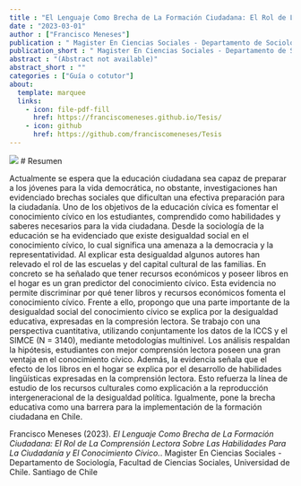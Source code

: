 ```yaml
---
title : "El Lenguaje Como Brecha de La Formación Ciudadana: El Rol de La Comprensión Lectora Sobre Las Habilidades Para La Ciudadanía y El Conocimiento Cívico."
date : "2023-03-01"
author : ["Francisco Meneses"]
publication : " Magister En Ciencias Sociales - Departamento de Sociología, Facultad de Ciencias Sociales, Universidad de Chile. Santiago de Chile"
publication_short : " Magister En Ciencias Sociales - Departamento de Sociología, Facultad de Ciencias Sociales, Universidad de Chile. Santiago de Chile"
abstract : "(Abstract not available)"
abstract_short : ""
categories : ["Guía o cotutor"]
about:
  template: marquee
  links:
    - icon: file-pdf-fill
      href: https://franciscomeneses.github.io/Tesis/
    - icon: github
      href: https://github.com/franciscomeneses/Tesis
---
```

![](/images/tesis-francisco.png)
# Resumen

Actualmente se espera que la educación ciudadana sea capaz de preparar a los jóvenes para la vida democrática, no obstante, investigaciones han evidenciado brechas sociales que dificultan una efectiva preparación para la ciudadanía. Uno de los objetivos de la educación cívica es fomentar el conocimiento cívico en los estudiantes, comprendido como habilidades y saberes necesarios para la vida ciudadana. Desde la sociología de la educación se ha evidenciado que existe desigualdad social en el conocimiento cívico, lo cual significa una amenaza a la democracia y la representatividad. Al explicar esta desigualdad algunos autores han relevado el rol de las escuelas y del capital cultural de las familias. En concreto se ha señalado que tener recursos económicos y poseer libros en el hogar es un gran predictor del conocimiento cívico. Esta evidencia no permite discriminar por qué tener libros y recursos económicos fomenta el conocimiento cívico. Frente a ello, propongo que una parte importante de la desigualdad social del conocimiento cívico se explica por la desigualdad educativa, expresadas en la compresión lectora. Se trabajo con una perspectiva cuantitativa, utilizando conjuntamente los datos de la ICCS y el SIMCE (N = 3140), mediante metodologías multinivel. Los análisis respaldan la hipótesis, estudiantes con mejor comprensión lectora poseen una gran ventaja en el conocimiento cívico. Además, la evidencia señala que el efecto de los libros en el hogar se explica por el desarrollo de habilidades lingüísticas expresadas en la comprensión lectora. Esto refuerza la línea de estudio de los recursos culturales como explicación a la reproducción intergeneracional de la desigualdad política. Igualmente, pone la brecha educativa como una barrera para la implementación de la formación ciudadana en Chile.


::: {.callout-note title="How to cite this work"}

Francisco Meneses (2023). *El Lenguaje Como Brecha de La Formación Ciudadana: El Rol de La Comprensión Lectora Sobre Las Habilidades Para La Ciudadanía y El Conocimiento Cívico.*.  Magister En Ciencias Sociales - Departamento de Sociología, Facultad de Ciencias Sociales, Universidad de Chile. Santiago de Chile

:::

